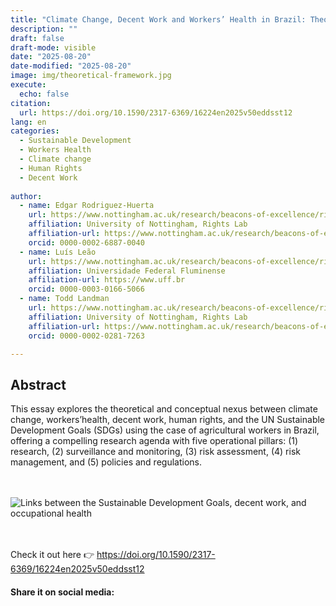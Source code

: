 ```yaml
---
title: "Climate Change, Decent Work and Workers’ Health in Brazil: Theoretical Considerations"
description: ""
draft: false
draft-mode: visible
date: "2025-08-20"
date-modified: "2025-08-20"
image: img/theoretical-framework.jpg
execute:
  echo: false
citation:
  url: https://doi.org/10.1590/2317-6369/16224en2025v50eddsst12
lang: en  
categories:
  - Sustainable Development
  - Workers Health
  - Climate change
  - Human Rights
  - Decent Work
  
author:
  - name: Edgar Rodriguez-Huerta
    url: https://www.nottingham.ac.uk/research/beacons-of-excellence/rights-lab/our-team/edgar-rodr%C3%ADguez-huerta/index.aspx
    affiliation: University of Nottingham, Rights Lab
    affiliation-url: https://www.nottingham.ac.uk/research/beacons-of-excellence/rights-lab/index.aspx
    orcid: 0000-0002-6887-0040
  - name: Luís Leão
    url: https://www.nottingham.ac.uk/research/beacons-of-excellence/rights-lab/index.aspx
    affiliation: Universidade Federal Fluminense
    affiliation-url: https://www.uff.br
    orcid: 0000-0003-0166-5066
  - name: Todd Landman
    url: https://www.nottingham.ac.uk/research/beacons-of-excellence/rights-lab/index.aspx
    affiliation: University of Nottingham, Rights Lab
    affiliation-url: https://www.nottingham.ac.uk/research/beacons-of-excellence/rights-lab/index.aspx
    orcid: 0000-0002-0281-7263

---
```


## Abstract


This essay explores the theoretical and conceptual nexus between climate change, workers’health, decent work, human rights, and the UN Sustainable Development Goals (SDGs) using the case of agricultural workers in Brazil, offering a compelling research agenda with five operational pillars: (1) research, (2) surveillance and monitoring, (3) risk assessment, (4) risk management, and (5) policies and regulations.

<br/><br/>
![](img/theoretical-framework.jpg "Links between the Sustainable Development Goals, decent work, and occupational health")

<br/><br/>
Check it out here 👉 [https://doi.org/10.1590/2317-6369/16224en2025v50eddsst12](https://doi.org/10.1590/2317-6369/16224en2025v50eddsst12)


#### Share it on social media:

```{=html}
<!-- AddToAny BEGIN -->
<div class="a2a_kit a2a_kit_size_32 a2a_default_style" data-a2a-icon-color="#FFDC02,black">

<a class="a2a_button_email a2a_counter"></a>
<a class="a2a_button_copy_link a2a_counter"></a>
<a class="a2a_button_linkedin a2a_counter"></a>
<a class="a2a_button_facebook a2a_counter"></a>
<a class="a2a_button_bluesky a2a_counter"></a>
<a class="a2a_button_x a2a_counter"></a>
<a class="a2a_button_threads a2a_counter"></a>
<a class="a2a_button_mastodon a2a_counter"></a>
<a class="a2a_button_whatsapp a2a_counter"></a>
<a class="a2a_dd a2a_counter" href="https://www.addtoany.com/share"></a>
</div>
<script async src="https://static.addtoany.com/menu/page.js"></script>
<!-- AddToAny END -->
```
